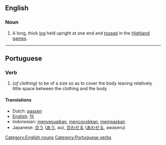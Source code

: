 ==English==
===Noun===

#A long, thick [[log]] held upright at one end and [[toss]]ed in the [[Highland games]].

----
==Portuguese==
===Verb===

# (''of clothing'') to be of a size so as to cover the body leaving relatively little space between the clothing and the body

====Translations====
*Dutch: [[passen]]
*[[English]]: [[fit]]
*Indonesian: [[sesuai|menyesuaikan]], [[cocok|mencocokkan]], [[pas|mempaskan]]
*Japanese: [[合う]] ([[あう]], au), [[合わせる]] ([[あわせる]], awaseru)

[[Category:English nouns]]
[[Category:Portuguese verbs]]